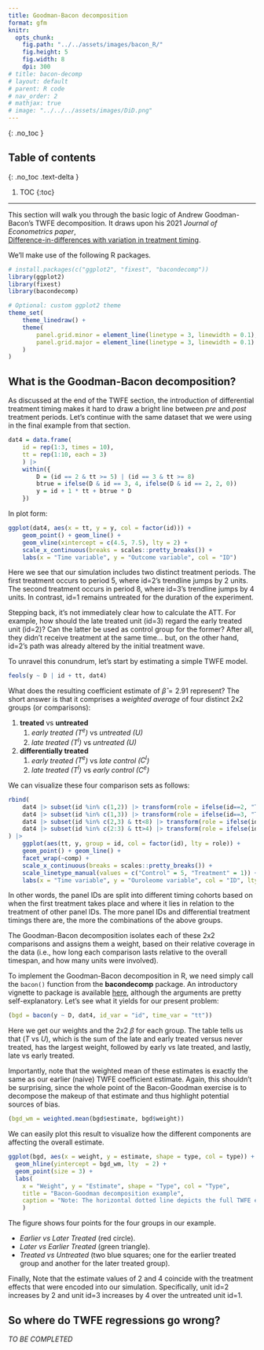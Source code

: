 ```yaml
---
title: Goodman-Bacon decomposition
format: gfm
knitr:
  opts_chunk:
    fig.path: "../../assets/images/bacon_R/"
    fig.height: 5
    fig.width: 8
    dpi: 300
# title: bacon-decomp
# layout: default
# parent: R code
# nav_order: 2
# mathjax: true
# image: "../../../assets/images/DiD.png"
---
```


{: .no_toc }

## Table of contents
{: .no_toc .text-delta }

1. TOC
{:toc}

---

This section will walk you through the basic logic of Andrew Goodman-Bacon's
TWFE decomposition. It draws upon his 2021 _Journal of Econometrics paper_,  
[Difference-in-differences with variation in treatment timing](https://www.sciencedirect.com/science/article/pii/S0304407621001445).

We'll make use of the following R packages.

```r
# install.packages(c("ggplot2", "fixest", "bacondecomp"))
library(ggplot2)
library(fixest)
library(bacondecomp)

# Optional: custom ggplot2 theme
theme_set(
    theme_linedraw() +
    theme(
        panel.grid.minor = element_line(linetype = 3, linewidth = 0.1),
        panel.grid.major = element_line(linetype = 3, linewidth = 0.1)
    )
)
```

## What is the Goodman-Bacon decomposition?

As discussed at the end of the TWFE section, the introduction of differential
treatment timing makes it hard to draw a bright line between _pre_ and _post_
treatment periods. Let's continue with the same dataset that we were using in
the final example from that section.

```r
dat4 = data.frame(
    id = rep(1:3, times = 10),
    tt = rep(1:10, each = 3)
    ) |>
    within({
        D = (id == 2 & tt >= 5) | (id == 3 & tt >= 8)
        btrue = ifelse(D & id == 3, 4, ifelse(D & id == 2, 2, 0))
        y = id + 1 * tt + btrue * D
    })
```

In plot form:

```r
ggplot(dat4, aes(x = tt, y = y, col = factor(id))) +
    geom_point() + geom_line() +
    geom_vline(xintercept = c(4.5, 7.5), lty = 2) +
    scale_x_continuous(breaks = scales::pretty_breaks()) +
    labs(x = "Time variable", y = "Outcome variable", col = "ID")
```

Here we see that our simulation includes two distinct treatment periods. The
first treatment occurs to period 5, where id=2's trendline jumps by 2 units. The
second treatment occurs in  period 8, where id=3's trendline jumps by 4 units.
In contrast, id=1 remains untreated for the duration of the experiment.

Stepping back, it's not immediately clear how to calculate the ATT. For example,
how should the late treated unit (id=3) regard the early treated unit (id=2)?
Can the latter be used as control group for the former? After all, they didn't
receive treatment at the same time... but, on the other hand, id=2's path was
already altered by the initial treatment wave.

To unravel this conundrum, let's start by estimating a simple TWFE model.

```r
feols(y ~ D | id + tt, dat4)
```

What does the resulting coefficient estimate of $\hat{\beta}=2.91$ 
represent? The short answer is that it comprises a _weighted average_ of four
distinct 2x2 groups (or comparisons): 

1. **treated** vs **untreated**
	1) _early treated ($T^e$)_ vs _untreated ($U$)_
	2) _late treated ($T^l$)_ vs _untreated ($U$)_
2. **differentially treated**
	1) _early treated ($T^e$)_ vs _late control ($C^l$)_
	2) _late treated ($T^l$)_ vs _early control ($C^e$)_

We can visualize these four comparison sets as follows:

```r
rbind(
	dat4 |> subset(id %in% c(1,2)) |> transform(role = ifelse(id==2, "Treatment", "Control"), comp = "1.1. Early vs Untreated"),
	dat4 |> subset(id %in% c(1,3)) |> transform(role = ifelse(id==3, "Treatment", "Control"), comp = "1.2. Late vs Untreated"),
	dat4 |> subset(id %in% c(2,3) & tt<8) |> transform(role = ifelse(id==2, "Treatment", "Control"), comp = "2.1. Early vs Untreated"),
	dat4 |> subset(id %in% c(2:3) & tt>4) |> transform(role = ifelse(id==3, "Treatment", "Control"), comp = "2.2. Late vs Untreated")
) |>
	ggplot(aes(tt, y, group = id, col = factor(id), lty = role)) +
	geom_point() + geom_line() + 
	facet_wrap(~comp) +
	scale_x_continuous(breaks = scales::pretty_breaks()) +
	scale_linetype_manual(values = c("Control" = 5, "Treatment" = 1)) +
	labs(x = "Time variable", y = "Ouroleome variable", col = "ID", lty = "Role")
```

In other words, the panel IDs are split into different timing cohorts based on
when the first treatment takes place and where it lies in relation to the
treatment of other panel IDs. The more panel IDs and differential treatment
timings there are, the more the combinations of the above groups.

The Goodman-Bacon decomposition isolates each of these 2x2 comparisons and
assigns them a weight, based on their relative coverage in the data (i.e., how
long each comparison lasts relative to the overall timespan, and how many units
were involved).

To implement the Goodman-Bacon decomposition in R, we need simply call the
`bacon()` function from the **bacondecomp** package. An introductory vignette to
package is available
[here](https://cran.r-project.org/web/packages/bacondecomp/vignettes/bacon.html),
although the arguments are pretty self-explanatory. Let's see what it yields
for our present problem:

```r
(bgd = bacon(y ~ D, dat4, id_var = "id", time_var = "tt"))
```

Here we get our weights and the 2x2 $\beta$ for each group. The table tells us that ($T$ vs $U$), which is the sum of the late and early treated versus never treated, has the largest weight, followed by early vs late treated, and lastly, late vs early treated.

Importantly, note that the weighted mean of these estimates is exactly the same
as our earlier (naive) TWFE coefficient estimate. Again, this shouldn't be
surprising, since the whole point of the Bacon-Goodman exercise is to decompose
the makeup of that estimate and thus highlight potential sources of bias.

```r
(bgd_wm = weighted.mean(bgd$estimate, bgd$weight))
```

We can easily plot this result to visualize how the different components are
affecting the overall estimate.

```r
ggplot(bgd, aes(x = weight, y = estimate, shape = type, col = type)) +
  geom_hline(yintercept = bgd_wm, lty  = 2) +
  geom_point(size = 3) +
  labs(
	x = "Weight", y = "Estimate", shape = "Type", col = "Type",
	title = "Bacon-Goodman decomposition example",
	caption = "Note: The horizontal dotted line depicts the full TWFE estimate."
	)
```

<!-- <img src="../../../assets/images/bacon1.png" height="300"> -->

The figure shows four points for the four groups in our example.

- _Earlier vs Later Treated_ (red circle).
- _Later vs Earlier Treated_ (green triangle).
- _Treated vs Untreated_ (two blue squares; one for the earlier treated group and another for the later treated group).

Finally, Note that the estimate values of 2 and 4 coincide with the treatment
effects that were encoded into our simulation. Specifically, unit id=2 increases
by 2 and unit id=3 increases by 4 over the untreated unit id=1.

## So where do TWFE regressions go wrong?

_TO BE COMPLETED_